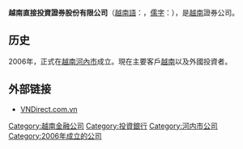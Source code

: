 '''越南直接投資證券股份有限公司'''（[[越南語|越南語]]：{{lang|vi|Công ty cổ phần chứng khoán VNDirect }}，[[儒字|儒字]]：{{lang|vi|公司股份證券越南直接}}），是[[越南|越南]]證券公司。

==历史==
2006年，正式在[[越南|越南]][[河內市|河內市]]成立。現在主要客戶[[越南|越南]]以及外國投資者。


==外部链接==
*[http://www.vndirect.com.vn/  VNDirect.com.vn] {{Wayback|url=http://www.vndirect.com.vn/ |date=20080317204520 }}

[[Category:越南金融公司|Category:越南金融公司]]
[[Category:投資銀行|Category:投資銀行]]
[[Category:河内市公司|Category:河内市公司]]
[[Category:2006年成立的公司|Category:2006年成立的公司]]